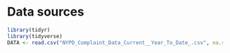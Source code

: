 # Data sources

```r
library(tidyr)
library(tidyverse)
DATA <- read.csv("NYPD_Complaint_Data_Current__Year_To_Date_.csv", na.strings = "")
```
